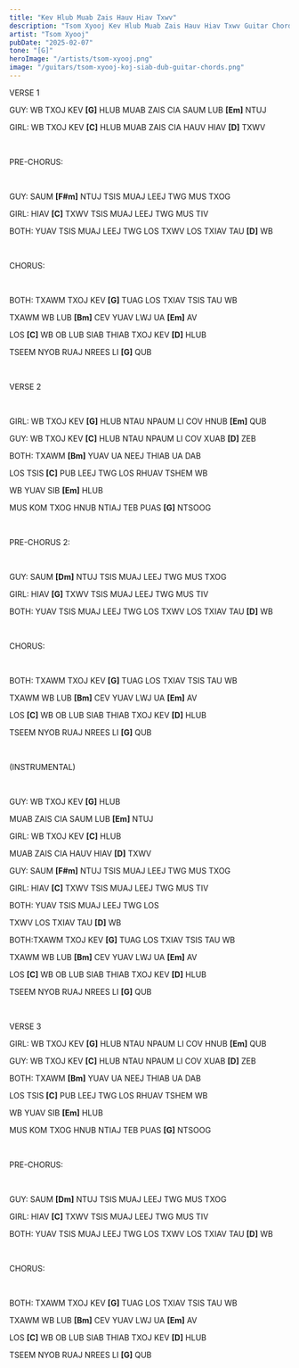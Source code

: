 ```yaml
---
title: "Kev Hlub Muab Zais Hauv Hiav Txwv"
description: "Tsom Xyooj Kev Hlub Muab Zais Hauv Hiav Txwv Guitar Chords"
artist: "Tsom Xyooj"
pubDate: "2025-02-07"
tone: "[G]"
heroImage: "/artists/tsom-xyooj.png"
image: "/guitars/tsom-xyooj-koj-siab-dub-guitar-chords.png"
---
```


VERSE 1

GUY: WB TXOJ KEV <b>[G]</b> HLUB MUAB ZAIS CIA SAUM LUB <b>[Em]</b> NTUJ

GIRL: WB TXOJ KEV <b>[C]</b> HLUB MUAB ZAIS CIA HAUV HIAV <b>[D]</b> TXWV

<br />

PRE-CHORUS:

<br />

GUY: SAUM <b>[F#m]</b> NTUJ TSIS MUAJ LEEJ TWG MUS TXOG

GIRL: HIAV <b>[C]</b> TXWV TSIS MUAJ LEEJ TWG MUS TIV

BOTH: YUAV TSIS MUAJ LEEJ TWG LOS TXWV LOS TXIAV TAU <b>[D]</b> WB

<br />

CHORUS:

<br />

BOTH: TXAWM TXOJ KEV <b>[G]</b> TUAG LOS TXIAV TSIS TAU WB

TXAWM WB LUB <b>[Bm]</b> CEV YUAV LWJ UA <b>[Em]</b> AV

LOS <b>[C]</b> WB OB LUB SIAB THIAB TXOJ KEV <b>[D]</b> HLUB

TSEEM NYOB RUAJ NREES LI <b>[G]</b> QUB

<br />

VERSE 2

<br />

GIRL: WB TXOJ KEV <b>[G]</b> HLUB NTAU NPAUM LI COV HNUB <b>[Em]</b> QUB

GUY: WB TXOJ KEV <b>[C]</b> HLUB NTAU NPAUM LI COV XUAB <b>[D]</b> ZEB

BOTH: TXAWM <b>[Bm]</b> YUAV UA NEEJ THIAB UA DAB

LOS TSIS <b>[C]</b> PUB LEEJ TWG LOS RHUAV TSHEM WB

WB YUAV SIB <b>[Em]</b> HLUB

MUS KOM TXOG HNUB NTIAJ TEB PUAS <b>[G]</b> NTSOOG

<br />

PRE-CHORUS 2:

<br />

GUY: SAUM <b>[Dm]</b> NTUJ TSIS MUAJ LEEJ TWG MUS TXOG

GIRL: HIAV <b>[G]</b> TXWV TSIS MUAJ LEEJ TWG MUS TIV

BOTH: YUAV TSIS MUAJ LEEJ TWG LOS TXWV LOS TXIAV TAU <b>[D]</b> WB

<br />

CHORUS:

<br />

BOTH: TXAWM TXOJ KEV <b>[G]</b> TUAG LOS TXIAV TSIS TAU WB

TXAWM WB LUB <b>[Bm]</b> CEV YUAV LWJ UA <b>[Em]</b> AV

LOS <b>[C]</b> WB OB LUB SIAB THIAB TXOJ KEV <b>[D]</b> HLUB

TSEEM NYOB RUAJ NREES LI <b>[G]</b> QUB

<br />

(INSTRUMENTAL)

<br />

GUY: WB TXOJ KEV <b>[G]</b> HLUB

MUAB ZAIS CIA SAUM LUB <b>[Em]</b> NTUJ

GIRL: WB TXOJ KEV <b>[C]</b> HLUB

MUAB ZAIS CIA HAUV HIAV <b>[D]</b> TXWV

GUY: SAUM <b>[F#m]</b> NTUJ TSIS MUAJ LEEJ TWG MUS TXOG

GIRL: HIAV <b>[C]</b> TXWV TSIS MUAJ LEEJ TWG MUS TIV

BOTH: YUAV TSIS MUAJ LEEJ TWG LOS

TXWV LOS TXIAV TAU <b>[D]</b> WB

BOTH:TXAWM TXOJ KEV <b>[G]</b> TUAG LOS TXIAV TSIS TAU WB

TXAWM WB LUB <b>[Bm]</b> CEV YUAV LWJ UA <b>[Em]</b> AV

LOS <b>[C]</b> WB OB LUB SIAB THIAB TXOJ KEV <b>[D]</b> HLUB

TSEEM NYOB RUAJ NREES LI <b>[G]</b> QUB

<br />

VERSE 3

GIRL: WB TXOJ KEV <b>[G]</b> HLUB NTAU NPAUM LI COV HNUB <b>[Em]</b> QUB

GUY: WB TXOJ KEV <b>[C]</b> HLUB NTAU NPAUM LI COV XUAB <b>[D]</b> ZEB

BOTH: TXAWM <b>[Bm]</b> YUAV UA NEEJ THIAB UA DAB

LOS TSIS <b>[C]</b> PUB LEEJ TWG LOS RHUAV TSHEM WB

WB YUAV SIB <b>[Em]</b> HLUB

MUS KOM TXOG HNUB NTIAJ TEB PUAS <b>[G]</b> NTSOOG

<br />

PRE-CHORUS:

<br />

GUY: SAUM <b>[Dm]</b> NTUJ TSIS MUAJ LEEJ TWG MUS TXOG

GIRL: HIAV <b>[C]</b> TXWV TSIS MUAJ LEEJ TWG MUS TIV

BOTH: YUAV TSIS MUAJ LEEJ TWG LOS TXWV LOS TXIAV TAU <b>[D]</b> WB

<br />

CHORUS:

<br />

BOTH: TXAWM TXOJ KEV <b>[G]</b> TUAG LOS TXIAV TSIS TAU WB

TXAWM WB LUB <b>[Bm]</b> CEV YUAV LWJ UA <b>[Em]</b> AV

LOS <b>[C]</b> WB OB LUB SIAB THIAB TXOJ KEV <b>[D]</b> HLUB

TSEEM NYOB RUAJ NREES LI <b>[G]</b> QUB
